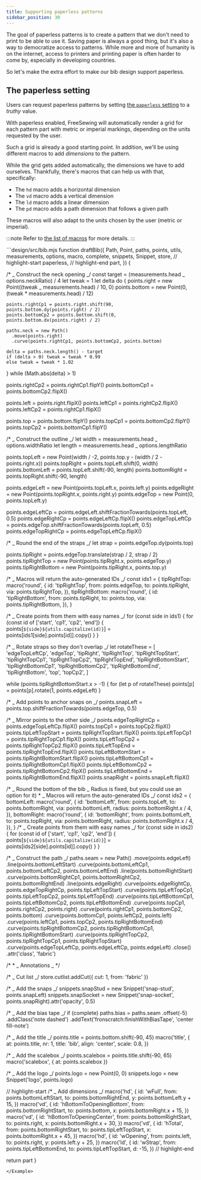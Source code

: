 ```yaml
---
title: Supporting paperless patterns
sidebar_position: 30
---
```


The goal of paperless patterns is to create a pattern that we don't need to
print to be able to use it. Saving paper is always a good thing, but it's
also a way to democratize access to patterns.
While more and more of humanity is on the internet, access to printers and
printing paper is often harder to come by, especially in developing countries.

So let's make the extra effort to make our bib design support paperless.

## The paperless setting

Users can request paperless patterns by setting [the `paperless`
setting](/reference/settings/paperless) to a _truthy_ value.

With paperless enabled, FreeSewing will automatically render a grid for each
pattern part with metric or imperial markings, depending on the units requested
by the user.

Such a grid is already a good starting point. In addition, we'll be using
different macros to add _dimensions_ to the pattern.

While the grid gets added automatically, the dimensions we have to add ourselves.
Thankfully, there's macros that can help us with that, specifically:

- The `hd` macro adds a horizontal dimension
- The `vd` macro adds a vertical dimension
- The `ld` macro adds a linear dimension
- The `pd` macro adds a path dimension that follows a given path

These macros will also adapt to the units chosen by the user (metric or imperial).

:::note
Refer to [the list of macros](/reference/macros/) for more details.
:::

<Example previewFirst tutorial paperless caption="Suddenly, a printer is very much optional">
```design/src/bib.mjs
function draftBib({
  Path,
  Point,
  paths,
  points,
  utils,
  measurements,
  options,
  macro,
  complete,
  snippets,
  Snippet,
  store,
  // highlight-start
  paperless,
  // highlight-end
  part,
}) {

/\*
_ Construct the neck opening
_/
const target = (measurements.head _ options.neckRatio) / 4
let tweak = 1
let delta
do {
points.right = new Point((tweak _ measurements.head) / 10, 0)
points.bottom = new Point(0, (tweak \* measurements.head) / 12)

    points.rightCp1 = points.right.shift(90, points.bottom.dy(points.right) / 2)
    points.bottomCp2 = points.bottom.shift(0, points.bottom.dx(points.right) / 2)

    paths.neck = new Path()
      .move(points.right)
      .curve(points.rightCp1, points.bottomCp2, points.bottom)

    delta = paths.neck.length() - target
    if (delta > 0) tweak = tweak * 0.99
    else tweak = tweak * 1.02

} while (Math.abs(delta) > 1)

points.rightCp2 = points.rightCp1.flipY()
points.bottomCp1 = points.bottomCp2.flipX()

points.left = points.right.flipX()
points.leftCp1 = points.rightCp2.flipX()
points.leftCp2 = points.rightCp1.flipX()

points.top = points.bottom.flipY()
points.topCp1 = points.bottomCp2.flipY()
points.topCp2 = points.bottomCp1.flipY()

/\*
_ Construct the outline
_/
let width = measurements.head _ options.widthRatio
let length = measurements.head _ options.lengthRatio

points.topLeft = new Point(width / -2, points.top.y - (width / 2 - points.right.x))
points.topRight = points.topLeft.shift(0, width)
points.bottomLeft = points.topLeft.shift(-90, length)
points.bottomRight = points.topRight.shift(-90, length)

points.edgeLeft = new Point(points.topLeft.x, points.left.y)
points.edgeRight = new Point(points.topRight.x, points.right.y)
points.edgeTop = new Point(0, points.topLeft.y)

points.edgeLeftCp = points.edgeLeft.shiftFractionTowards(points.topLeft, 0.5)
points.edgeRightCp = points.edgeLeftCp.flipX()
points.edgeTopLeftCp = points.edgeTop.shiftFractionTowards(points.topLeft, 0.5)
points.edgeTopRightCp = points.edgeTopLeftCp.flipX()

/\*
_ Round the end of the straps
_/
let strap = points.edgeTop.dy(points.top)

points.tipRight = points.edgeTop.translate(strap / 2, strap / 2)
points.tipRightTop = new Point(points.tipRight.x, points.edgeTop.y)
points.tipRightBottom = new Point(points.tipRight.x, points.top.y)

/\*
_ Macros will return the auto-generated IDs
_/
const ids1 = {
tipRightTop: macro('round', {
id: 'tipRightTop',
from: points.edgeTop,
to: points.tipRight,
via: points.tipRightTop,
}),
tipRightBottom: macro('round', {
id: 'tipRightBottom',
from: points.tipRight,
to: points.top,
via: points.tipRightBottom,
}),
}

/\*
_ Create points from them with easy names
_/
for (const side in ids1) {
for (const id of ['start', 'cp1', 'cp2', 'end']) {
points[`${side}${utils.capitalize(id)}`] = points[ids1[side].points[id]].copy()
}
}

/\*
_ Rotate straps so they don't overlap
_/
let rotateThese = [
'edgeTopLeftCp',
'edgeTop',
'tipRight',
'tipRightTop',
'tipRightTopStart',
'tipRightTopCp1',
'tipRightTopCp2',
'tipRightTopEnd',
'tipRightBottomStart',
'tipRightBottomCp1',
'tipRightBottomCp2',
'tipRightBottomEnd',
'tipRightBottom',
'top',
'topCp2',
]

while (points.tipRightBottomStart.x > -1) {
for (let p of rotateThese) points[p] = points[p].rotate(1, points.edgeLeft)
}

/\*
_ Add points to anchor snaps on
_/
points.snapLeft = points.top.shiftFractionTowards(points.edgeTop, 0.5)

/\*
_ Mirror points to the other side
_/
points.edgeTopRightCp = points.edgeTopLeftCp.flipX()
points.topCp1 = points.topCp2.flipX()
points.tipLeftTopStart = points.tipRightTopStart.flipX()
points.tipLeftTopCp1 = points.tipRightTopCp1.flipX()
points.tipLeftTopCp2 = points.tipRightTopCp2.flipX()
points.tipLeftTopEnd = points.tipRightTopEnd.flipX()
points.tipLeftBottomStart = points.tipRightBottomStart.flipX()
points.tipLeftBottomCp1 = points.tipRightBottomCp1.flipX()
points.tipLeftBottomCp2 = points.tipRightBottomCp2.flipX()
points.tipLeftBottomEnd = points.tipRightBottomEnd.flipX()
points.snapRight = points.snapLeft.flipX()

/\*
_ Round the bottom of the bib
_ Radius is fixed, but you could use an option for it) \*
_ Macros will return the auto-generated IDs
_/
const ids2 = {
bottomLeft: macro('round', {
id: 'bottomLeft',
from: points.topLeft,
to: points.bottomRight,
via: points.bottomLeft,
radius: points.bottomRight.x / 4,
}),
bottomRight: macro('round', {
id: 'bottomRight',
from: points.bottomLeft,
to: points.topRight,
via: points.bottomRight,
radius: points.bottomRight.x / 4,
}),
}
/\*
_ Create points from them with easy names
_/
for (const side in ids2) {
for (const id of ['start', 'cp1', 'cp2', 'end']) {
points[`${side}${utils.capitalize(id)}`] = points[ids2[side].points[id]].copy()
}
}

/\*
_ Construct the path
_/
paths.seam = new Path()
.move(points.edgeLeft)
.line(points.bottomLeftStart)
.curve(points.bottomLeftCp1, points.bottomLeftCp2, points.bottomLeftEnd)
.line(points.bottomRightStart)
.curve(points.bottomRightCp1, points.bottomRightCp2, points.bottomRightEnd)
.line(points.edgeRight)
.curve(points.edgeRightCp, points.edgeTopRightCp, points.tipLeftTopStart)
.curve(points.tipLeftTopCp1, points.tipLeftTopCp2, points.tipLeftTopEnd)
.curve(points.tipLeftBottomCp1, points.tipLeftBottomCp2, points.tipLeftBottomEnd)
.curve(points.topCp1, points.rightCp2, points.right)
.curve(points.rightCp1, points.bottomCp2, points.bottom)
.curve(points.bottomCp1, points.leftCp2, points.left)
.curve(points.leftCp1, points.topCp2, points.tipRightBottomEnd)
.curve(points.tipRightBottomCp2, points.tipRightBottomCp1, points.tipRightBottomStart)
.curve(points.tipRightTopCp2, points.tipRightTopCp1, points.tipRightTopStart)
.curve(points.edgeTopLeftCp, points.edgeLeftCp, points.edgeLeft)
.close()
.attr('class', 'fabric')

/\* \*
_ Annotations
_
\*/

/\*
_ Cut list
_/
store.cutlist.addCut({ cut: 1, from: 'fabric' })

/\*
_ Add the snaps
_/
snippets.snapStud = new Snippet('snap-stud', points.snapLeft)
snippets.snapSocket = new Snippet('snap-socket', points.snapRight).attr('opacity', 0.5)

/\*
_ Add the bias tape
_/
if (complete)
paths.bias = paths.seam
.offset(-5)
.addClass('note dashed')
.addText('fronscratch:finishWithBiasTape', 'center fill-note')

/\*
_ Add the title
_/
points.title = points.bottom.shift(-90, 45)
macro('title', {
at: points.title,
nr: 1,
title: 'bib',
align: 'center',
scale: 0.8,
})

/\*
_ Add the scalebox
_/
points.scalebox = points.title.shift(-90, 65)
macro('scalebox', { at: points.scalebox })

/\*
_ Add the logo
_/
points.logo = new Point(0, 0)
snippets.logo = new Snippet('logo', points.logo)

// highlight-start
/\*
_ Add dimensions
_/
macro('hd', {
id: 'wFull',
from: points.bottomLeftStart,
to: points.bottomRightEnd,
y: points.bottomLeft.y + 15,
})
macro('vd', {
id: 'hBottomToOpeningBottom',
from: points.bottomRightStart,
to: points.bottom,
x: points.bottomRight.x + 15,
})
macro('vd', {
id: 'hBottomToOpeningCenter',
from: points.bottomRightStart,
to: points.right,
x: points.bottomRight.x + 30,
})
macro('vd', {
id: 'hTotal',
from: points.bottomRightStart,
to: points.tipLeftTopStart,
x: points.bottomRight.x + 45,
})
macro('hd', {
id: 'wOpening',
from: points.left,
to: points.right,
y: points.left.y + 25,
})
macro('ld', {
id: 'wStrap',
from: points.tipLeftBottomEnd,
to: points.tipLeftTopStart,
d: -15,
})
// highlight-end

return part
}

```
</Example>
```
